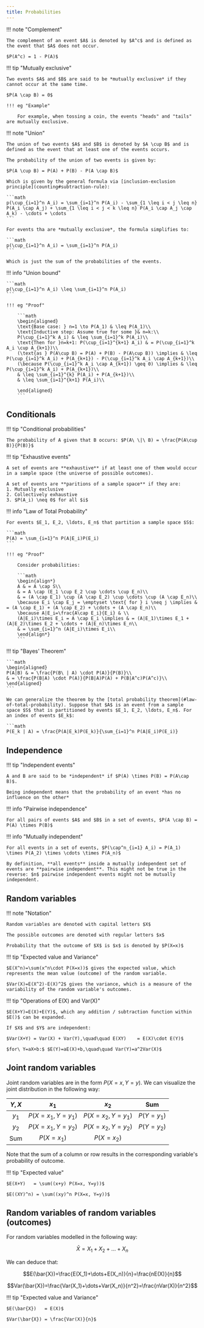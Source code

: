 ```yaml
---
title: Probabilities
---
```


!!! note "Complement"

    The complement of an event $A$ is denoted by $A^c$ and is defined as the event that $A$ does not occur.

    $P(A^c) = 1 - P(A)$

!!! tip "Mutually exclusive"

    Two events $A$ and $B$ are said to be *mutually exclusive* if they cannot occur at the same time.

    $P(A \cap B) = 0$

    !!! eg "Example"

        For example, when tossing a coin, the events "heads" and "tails" are mutually exclusive.

!!! note "Union"

    The union of two events $A$ and $B$ is denoted by $A \cup B$ and is defined as the event that at least one of the events occurs.

    The probability of the union of two events is given by:

    $P(A \cup B) = P(A) + P(B) - P(A \cap B)$

    Which is given by the general formula via [inclusion-exclusion principle](counting#subtraction-rule):

    ```math
    p(\cup_{i=1}^n A_i) = \sum_{i=1}^n P(A_i) - \sum_{1 \leq i < j \leq n} P(A_i \cap A_j) + \sum_{1 \leq i < j < k \leq n} P(A_i \cap A_j \cap A_k) - \cdots + \cdots
    ```

    For events tha are *mutually exclusive*, the formula simplifies to:

    ```math
    p(\cup_{i=1}^n A_i) = \sum_{i=1}^n P(A_i)
    ```

    Which is just the sum of the probabilities of the events.

!!! info "Union bound"

    ```math
    p(\cup_{i=1}^n A_i) \leq \sum_{i=1}^n P(A_i)
    ```

    !!! eg "Proof"

        ```math
        \begin{aligned}
        \text{Base case: } n=1 \to P(A_1) & \leq P(A_1)\\
        \text{Inductive step: Assume true for some }& n=k:\\
        P(\cup_{i=1}^k A_i) & \leq \sum_{i=1}^k P(A_i)\\
        \text{Then for }n=k+1: P(\cup_{i=1}^{k+1} A_i) & = P(\cup_{i=1}^k A_i \cup A_{k+1})\\
        (\text{as } P(A\cup B) = P(A) + P(B) - P(A\cup B)) \implies & \leq P(\cup_{i=1}^k A_i) + P(A_{k+1}) - P(\cup_{i=1}^k A_i \cap A_{k+1})\\
        (\because P(\cup_{i=1}^k A_i \cap A_{k+1}) \geq 0) \implies & \leq P(\cup_{i=1}^k A_i) + P(A_{k+1})\\
        & \leq \sum_{i=1}^{k} P(A_i) + P(A_{k+1})\\
        & \leq \sum_{i=1}^{k+1} P(A_i)\\

        \end{aligned}
        ```

## Conditionals

!!! tip "Conditional probabilities"

    The probability of A given that B occurs: $P(A\ \|\ B) = \frac{P(A\cup B)}{P(B)}$

!!! tip "Exhaustive events"

    A set of events are **exhaustive** if at least one of them would occur in a sample space (the universe of possible outcomes).

    A set of events are **paritions of a sample space** if they are:
    1. Mutually exclusive
    2. Collectively exhaustive
    3. $P(A_i) \neq 0$ for all $i$

!!! info "Law of Total Probability"

    For events $E_1, E_2, \ldots, E_n$ that partition a sample space $S$:

    ```math
    P(A) = \sum_{i=1}^n P(A|E_i)P(E_i)
    ```

    !!! eg "Proof"

        Consider probabilities:

        ```math
        \begin{align*}
        A & = A \cap S\\
        & = A \cap (E_1 \cup E_2 \cup \cdots \cup E_n)\\
        & = (A \cap E_1) \cup (A \cap E_2) \cup \cdots \cup (A \cap E_n)\\
        \because E_i \cap E_j = \emptyset \text{ for } i \neq j \implies & = (A \cap E_1) + (A \cap E_2) + \cdots + (A \cap E_n)\\
        \because A|E_i=\frac{A\cap E_i}{E_i} & \\
        (A|E_i)\times E_i = A \cap E_i \implies & = (A|E_1)\times E_1 + (A|E_2)\times E_2 + \cdots + (A|E_n)\times E_n\\
        & = \sum_{i=1}^n (A|E_i)\times E_i\\
        \end{align*}
        ```

!!! tip "Bayes' Theorem"
    
    ```math    
    \begin{aligned}
    P(A|B) & = \frac{P(B\ | A) \cdot P(A)}{P(B)}\\
    & = \frac{P(B|A) \cdot P(A)}{P(B|A)P(A) + P(B|A^c)P(A^c)}\\
    \end{aligned}
    ```

    We can generalize the theorem by the [total probability theorem](#law-of-total-probability). Suppose that $A$ is an event from a sample space $S$ that is partitioned by events $E_1, E_2, \ldots, E_n$. For an index of events $E_k$:

    ```math
    P(E_k | A) = \frac{P(A|E_k)P(E_k)}{\sum_{i=1}^n P(A|E_i)P(E_i)}

## Independence

!!! tip "Independent events"

    A and B are said to be *independent* if $P(A) \times P(B) = P(A\cap B)$.

    Being independent means that the probability of an event *has no influence on the other*

!!! info "Pairwise independence"

    For all pairs of events $A$ and $B$ in a set of events, $P(A \cap B) = P(A) \times P(B)$

!!! info "Mutually independent"

    For all events in a set of events, $P(\cap^n_{i=1} A_i) = P(A_1) \times P(A_2) \times \cdots \times P(A_n)$

    By definition, **all events** inside a mutually independent set of events are **pairwise independent**. This might not be true in the reverse: $n$ pairwise independent events might not be mutually independent.


## Random variables

!!! note "Notation"

    Random variables are denoted with capital letters $X$

    The possible outcomes are denoted with regular letters $x$

    Probability that the outcome of $X$ is $x$ is denoted by $P(X=x)$


!!! tip "Expected value and Variance"

    $E(X^n)=\sum(x^n\cdot P(X=x))$ gives the expected value, which represents the mean value (outcome) of the random variable.

    $Var(X)=E(X^2)-E(X)^2$ gives the variance, which is a measure of the variability of the random variable's outcomes.



!!! tip "Operations of E(X) and Var(X)"

    $E(X+Y)=E(X)+E(Y)$, which any addition / subtraction function within $E()$ can be expanded.

    If $X$ and $Y$ are independent:

    $Var(X+Y) = Var(X) + Var(Y),\quad\quad E(XY)    = E(X)\cdot E(Y)$

    $for\ Y=aX+b:$ $E(Y)=aE(X)+b,\quad\quad Var(Y)=a^2Var(X)$





## Joint random variables

Joint random variables are in the form $P(X=x, Y=y)$. We can visualize the joint distribution in the following way:



| $Y, X$ | $x_1$ | $x_2$ | Sum |
| :---: | :---: | :---: | :---: |
| $y_1$ | $P(X=x_1, Y=y_1)$ | $P(X=x_2, Y=y_1)$ | $P(Y=y_1)$ |
| $y_2$ | $P(X=x_1, Y=y_2)$ | $P(X=x_2, Y=y_2)$ | $P(Y=y_2)$ |
| Sum | $P(X=x_1)$ | $P(X=x_2)$ |  |




Note that the sum of a column or row results in the corresponding variable's probability of outcome.


!!! tip "Expected value"

    $E(X+Y)   = \sum((x+y) P(X=x, Y=y))$

    $E((XY)^n) = \sum((xy)^n P(X=x, Y=y))$




## Random variables of random variables (outcomes)

For random variables modelled in the following way:
```math
\bar{X}=X_1+X_2+\dots+X_n
```
We can deduce that:
```math
E(\bar{X})=\frac{E(X_1)+\dots+E(X_n)}{n}=\frac{nE(X)}{n}
```
```math
Var(\bar{X})=\frac{Var(X_1)+\dots+Var(X_n)}{n^2}=\frac{nVar(X)}{n^2}
```


!!! tip "Expected value and Variance"

    $E(\bar{X})   = E(X)$

    $Var(\bar{X}) = \frac{Var(X)}{n}$
